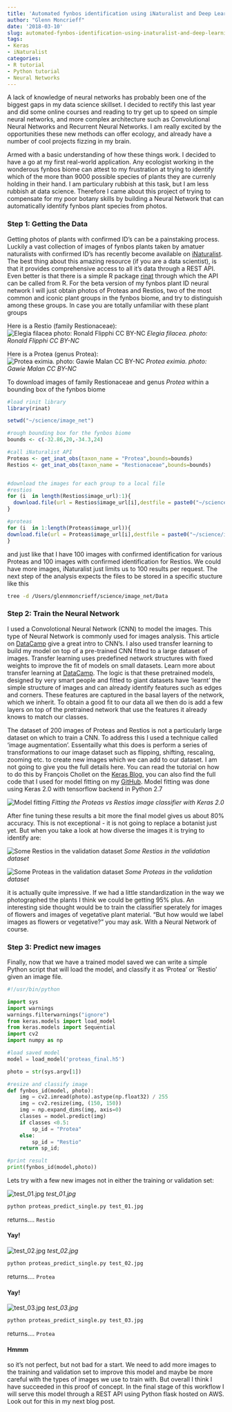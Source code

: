 ```yaml
---
title: 'Automated fynbos identification using iNaturalist and Deep Learning '
author: "Glenn Moncrieff"
date: '2018-03-10'
slug: automated-fynbos-identification-using-inaturalist-and-deep-learning
tags:
- Keras
- iNaturalist
categories:
- R tutorial
- Python tutorial
- Neural Networks
---
```


A lack of knowledge of neural networks has probably been one of the biggest gaps in my data science skillset. I decided to rectify this last year and did some online courses and reading to try get up to speed on simple neural networks, and more complex architecture such as Convolutional Neural Networks and Recurrent Neural Networks. I am really excited by the opportunities these new methods can offer ecology, and already have a number of cool projects fizzing in my brain. 

Armed with a basic understanding of how these things work. I decided to have a go at my first real-world application. Any ecologist working in the wonderous fynbos biome can attest to my frustration at trying to identify which of the more than 9000 possible species of plants they are currenly holding in their hand. I am particulary rubbish at this task, but I am less rubbish at data science. Therefore I came about this project of trying to compensate for my poor botany skills by building a Neural Network that can automatically identify fynbos plant species from photos.

### Step 1: Getting the Data

Getting photos of plants with confirmed ID's can be a painstaking process. Luckily a vast collection of images of fynbos plants taken by amatuer naturalists with confirmed ID's has recently become available on [iNaturalist](https://www.inaturalist.org/). The best thing about this amazing resource (if you are a data scientist), is that it provides comprehensive access to all it's data through a REST API. Even better is that there is a simple R package [rinat](https://github.com/ropensci/rinat) through which the API can be called from R. For the beta version of my fynbos plant ID neural network I will just obtain photos of Proteas and Restios, two of the most common and iconic plant groups in the fynbos biome, and try to distinguish among these groups. In case you are totally unfamiliar with these plant groups 
  
Here is a Restio (family Restionaceae):
<img src="/images/Elegia_filacea_ronald_flipphi.jpeg" alt="Elegia filacea photo: Ronald Flipphi CC BY-NC"> _Elegia filacea. photo: Ronald Flipphi CC BY-NC_  
  
Here is a Protea (genus Protea):
<img src="/images/protea_eximia_gawie_malan.jpg" alt="Protea eximia. photo: Gawie Malan CC BY-NC"> _Protea eximia. photo: Gawie Malan CC BY-NC_

To download images of family Restionaceae and genus _Protea_ within a bounding box of the fynbos biome

```r
#load rinit library
library(rinat)

setwd("~/science/image_net")

#rough bounding box for the fynbos biome
bounds <- c(-32.86,20,-34.3,24)

#call iNaturalist API
Proteas <- get_inat_obs(taxon_name = "Protea",bounds=bounds)
Restios <- get_inat_obs(taxon_name = "Restionaceae",bounds=bounds)


#download the images for each group to a local file
#restios
for (i  in length(Restios$image_url):1){
  download.file(url = Restios$image_url[i],destfile = paste0("~/science/image_net/Data/restio/restio_",Restios$id[i],".jpg"),method="libcurl")
}

#proteas
for (i  in 1:length(Proteas$image_url)){
download.file(url = Proteas$image_url[i],destfile = paste0("~/science/image_net/Data/protea/protea_",i,".jpg"),method="libcurl")
}
```

and just like that I have 100 images with confirmed identification for various Proteas and 100 images with confirmed identification for Restios. We could have more images, iNaturalist just limits us to 100 results per request. The next step of the analysis expects the files to be stored in a specific stucture like this
```bash
tree -d /Users/glennmoncrieff/science/image_net/Data
```

### Step 2: Train the Neural Network
I used a Convolotional Neural Network (CNN) to model the images. This type of Neural Network is commonly used for images analysis. This article on [DataCamp](https://www.datacamp.com/community/tutorials/convolutional-neural-networks-python) give a great intro to CNN's. I also used transfer learning to build my model on top of a pre-trained CNN fitted to a large dataset of images. Transfer learning uses predefined network structures with fixed weights to improve the fit of models on small datasets. Learn more about transfer learning at [DataCamp](https://www.datacamp.com/community/tutorials/transfer-learning). The logic is that these pretrained models, designed by very smart people and fitted to giant datasets have 'learnt' the simple structure of images and can already identify features such as edges and corners. These features are captured in the basal layers of the network, which we inherit. To obtain a good fit to our data all we then do is add a few layers on top of the pretrained network that use the features it already knows to match our classes.

The dataset of 200 images of Proteas and Restios is not a particularly large dataset on which to train a CNN. To address this I used a technique called 'image augmentation'. Essentailly what this does is perform a series of transformations to our image dataset such as flipping, shifting, rescaling, zooming etc. to create new images which we can add to our dataset. I am not going to give you the full details here. You can read the tutorial on how to do this by François Chollet on the [Keras Blog](https://blog.keras.io/building-powerful-image-classification-models-using-very-little-data.html), you can also find the full code that I used for model fitting on my [GitHub](https://github.com/GMoncrieff/protea_image). Model fitting was done using Keras 2.0 with tensorflow backend in Python 2.7

<img src="/images/image_acc.png" alt="Model fitting">
*Fitting the Proteas vs Restios image classifier with Keras 2.0*

After fine tuning these results a bit more the final model gives us about 80% accuracy. This is not exceptional - it is not going to replace a botanist just yet.  But when you take a look at how diverse the images it is trying to identify are:

<img src="/images/r_col.png" alt="Some Restios in the validation dataset">
_Some Restios in the validation dataset_

<img src="/images/p_col.png" alt="Some Proteas in the validation dataset">
_Some Proteas in the validation dataset_

it is actually quite impressive. If we had a little standardization in the way we photographed the plants I think we could be getting 95% plus. An interesting side thought would be to train the classifier sperately for images of flowers and images of vegetative plant material. "But how would we label images as flowers or vegetative?" you may ask. With a Neural Network of course.

### Step 3: Predict new images

Finally, now that we have a trained model saved we can write a simple Python script that will load the model, and classify it as 'Protea' or 'Restio' given an image file.

```python
#!/usr/bin/python

import sys
import warnings
warnings.filterwarnings("ignore")
from keras.models import load_model
from keras.models import Sequential
import cv2
import numpy as np 

#load saved model
model = load_model('proteas_final.h5')

photo = str(sys.argv[1])

#resize and classify image
def fynbos_id(model, photo):
    img = cv2.imread(photo).astype(np.float32) / 255
    img = cv2.resize(img, (150, 150))
    img = np.expand_dims(img, axis=0)
    classes = model.predict(img)
    if classes <0.5:
        sp_id = "Protea"
    else:
        sp_id = "Restio"      
    return sp_id;

#print result
print(fynbos_id(model,photo))
```

Lets try with a few new images not in either the training or validation set:

<img src="/images/test_01.jpg" alt="test_01.jpg">
*test_01.jpg*

```bash
python proteas_predict_single.py test_01.jpg
```
returns....
`Restio`

#### Yay!

<img src="/images/test_02.jpg" alt="test_02.jpg">
*test_02.jpg*

```bash
python proteas_predict_single.py test_02.jpg
```
returns....
`Protea`

#### Yay!
  
<img src="/images/test_03.jpg" alt="test_03.jpg">
*test_03.jpg*

```bash
python proteas_predict_single.py test_03.jpg
```
returns....
`Protea`

#### Hmmm
so it's not perfect, but not bad for a start. We need to add more images to the training and validation set to improve this model and maybe be more careful with the types of images we use to train with. But overall I think I have succeeded in this proof of concept. In the final stage of this workflow I will serve this model through a REST API using Python flask hosted on AWS. Look out for this in my next blog post.